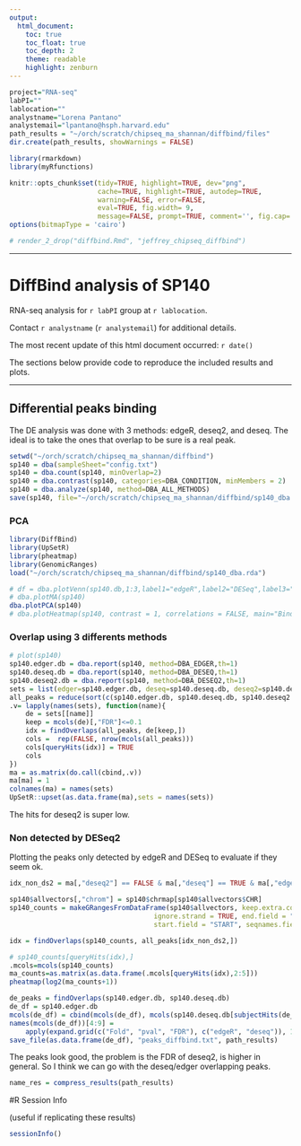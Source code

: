 ```yaml
---
output:
  html_document:
    toc: true
    toc_float: true
    toc_depth: 2
    theme: readable
    highlight: zenburn
---
```


```r
project="RNA-seq"
labPI=""
lablocation=""
analystname="Lorena Pantano"
analystemail="lpantano@hsph.harvard.edu"
path_results = "~/orch/scratch/chipseq_ma_shannan/diffbind/files"
dir.create(path_results, showWarnings = FALSE)
```


```r
library(rmarkdown)
library(myRfunctions)

knitr::opts_chunk$set(tidy=TRUE, highlight=TRUE, dev="png",
                      cache=TRUE, highlight=TRUE, autodep=TRUE, 
                      warning=FALSE, error=FALSE,
                      eval=TRUE, fig.width= 9,
                      message=FALSE, prompt=TRUE, comment='', fig.cap='', bootstrap.show.code=FALSE)
options(bitmapType = 'cairo')
```


```r
# render_2_drop("diffbind.Rmd", "jeffrey_chipseq_diffbind")
```

---

# DiffBind analysis of SP140

RNA-seq analysis for `r labPI` group at `r lablocation`.  

Contact `r analystname` (`r analystemail`) for additional details.

The most recent update of this html document occurred: `r date()`

The sections below provide code to reproduce the included results and plots. 

---

## Differential peaks binding

The DE analysis was done with 3 methods: edgeR, deseq2, and deseq. The ideal is
to take the ones that overlap to be sure is a real peak.

```r
setwd("~/orch/scratch/chipseq_ma_shannan/diffbind")
sp140 = dba(sampleSheet="config.txt")
sp140 = dba.count(sp140, minOverlap=2)
sp140 = dba.contrast(sp140, categories=DBA_CONDITION, minMembers = 2)
sp140 = dba.analyze(sp140, method=DBA_ALL_METHODS)
save(sp140, file="~/orch/scratch/chipseq_ma_shannan/diffbind/sp140_dba.rda")
```

### PCA

```r
library(DiffBind)
library(UpSetR)
library(pheatmap)
library(GenomicRanges)
load("~/orch/scratch/chipseq_ma_shannan/diffbind/sp140_dba.rda")

# df = dba.plotVenn(sp140.db,1:3,label1="edgeR",label2="DESeq",label3="DESeq2",DataType = DBA_DATA_RANGEDDATA,bReturnPeaksets=TRUE)
# dba.plotMA(sp140)
dba.plotPCA(sp140)
# dba.plotHeatmap(sp140, contrast = 1, correlations = FALSE, main="Binding affinity of DE peaks")
```



### Overlap using 3 differents methods

```r
# plot(sp140)
sp140.edger.db = dba.report(sp140, method=DBA_EDGER,th=1)
sp140.deseq.db = dba.report(sp140, method=DBA_DESEQ,th=1)
sp140.deseq2.db = dba.report(sp140, method=DBA_DESEQ2,th=1)
sets = list(edger=sp140.edger.db, deseq=sp140.deseq.db, deseq2=sp140.deseq2.db)
all_peaks = reduce(sort(c(sp140.edger.db, sp140.deseq.db, sp140.deseq2.db, ignore.mcols=TRUE)))
.v= lapply(names(sets), function(name){
    de = sets[[name]]
    keep = mcols(de)[,"FDR"]<=0.1
    idx = findOverlaps(all_peaks, de[keep,])
    cols =  rep(FALSE, nrow(mcols(all_peaks)))
    cols[queryHits(idx)] = TRUE
    cols
})
ma = as.matrix(do.call(cbind,.v))
ma[ma] = 1
colnames(ma) = names(sets)
UpSetR::upset(as.data.frame(ma),sets = names(sets))
```

The hits for deseq2 is super low.

### Non detected by DESeq2

Plotting the peaks only detected by edgeR and DESeq to evaluate
if they seem ok.

```r
idx_non_ds2 = ma[,"deseq2"] == FALSE & ma[,"deseq"] == TRUE & ma[,"edger"] == TRUE

sp140$allvectors[,"chrom"] = sp140$chrmap[sp140$allvectors$CHR]
sp140_counts = makeGRangesFromDataFrame(sp140$allvectors, keep.extra.columns = TRUE, 
                                    ignore.strand = TRUE, end.field = "END",
                                    start.field = "START", seqnames.field = "chrom")

idx = findOverlaps(sp140_counts, all_peaks[idx_non_ds2,])

# sp140_counts[queryHits(idx),]
.mcols=mcols(sp140_counts)
ma_counts=as.matrix(as.data.frame(.mcols[queryHits(idx),2:5]))
pheatmap(log2(ma_counts+1))

de_peaks = findOverlaps(sp140.edger.db, sp140.deseq.db)
de_df = sp140.edger.db
mcols(de_df) = cbind(mcols(de_df), mcols(sp140.deseq.db[subjectHits(de_peaks)])[,4:6])
names(mcols(de_df))[4:9] =
    apply(expand.grid(c("Fold", "pval", "FDR"), c("edgeR", "deseq")), 1, paste, collapse="_")
save_file(as.data.frame(de_df), "peaks_diffbind.txt", path_results)
```

The peaks look good, the problem is the FDR of deseq2, is higher in general.
So I think we can go with the deseq/edger overlapping peaks.


```r
name_res = compress_results(path_results)
```

#R Session Info

(useful if replicating these results)

```r
sessionInfo()
```


